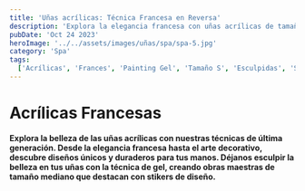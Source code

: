 ```yaml
---
title: 'Uñas acrílicas: Técnica Francesa en Reversa'
description: 'Explora la elegancia francesa con uñas acrílicas de tamaño mediano. Técnica en reversa, decoración y esculpidas con stikers.'
pubDate: 'Oct 24 2023'
heroImage: '../../assets/images/uñas/spa/spa-5.jpg'
category: 'Spa'
tags:
  ['Acrílicas', 'Frances', 'Painting Gel', 'Tamaño S', 'Esculpidas', 'Stikers', 'Punta Cuadrada']
---
```


# Acrílicas Francesas

**Explora la belleza de las uñas acrílicas con nuestras técnicas de última generación. Desde la elegancia francesa hasta el arte decorativo, descubre diseños únicos y duraderos para tus manos. Déjanos esculpir la belleza en tus uñas con la técnica de gel, creando obras maestras de tamaño mediano que destacan con stikers de diseño.**
